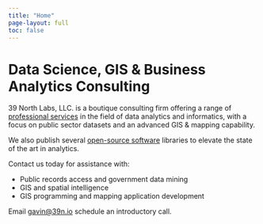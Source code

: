 ```yaml
---
title: "Home"
page-layout: full
toc: false
---
```


# Data Science, GIS & Business Analytics Consulting 

39 North Labs, LLC. is a boutique consulting firm offering a range of [professional services](/services.qmd) in the field of data analytics and informatics, with a focus on public sector datasets and an advanced GIS & mapping capability.

We also publish several [open-source software](/open-source.qmd) libraries to elevate the state of the art in analytics.

Contact us today for assistance with:

- Public records access and government data mining
- GIS and spatial intelligence
- GIS programming and mapping application development

Email [gavin@39n.io](mailto:gavin@39n.io) schedule an introductory call.


